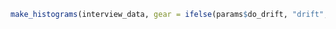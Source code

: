 
```r
make_histograms(interview_data, gear = ifelse(params$do_drift, "drift", "set"), split_chum_sockeye = params$split_chum_sockeye)
```
